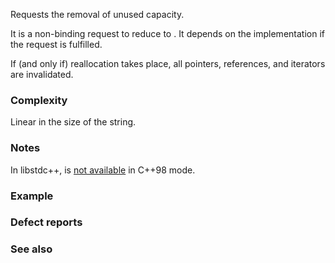 {{cpp/string/basic_string/title|shrink_to_fit}}
{{cpp/string/basic_string/navbar}}
{{ddcla|constexpr=c++20|
void shrink_to_fit();
}}

Requests the removal of unused capacity.

It is a non-binding request to reduce {{lc|capacity()}} to {{lc|size()}}. It depends on the implementation if the request is fulfilled. 

If (and only if) reallocation takes place, all pointers, references, and iterators are invalidated.

===Complexity===
Linear in the size of the string.

===Notes===
In libstdc++, {{tt|shrink_to_fit()}} is [https://gcc.gnu.org/onlinedocs/libstdc++/manual/strings.html#strings.string.shrink not available] in C++98 mode.

===Example===
{{example
|code=
#include &lt;iostream&gt;
#include &lt;string&gt;

int main()
{
    std::string s;
    std::cout &lt;&lt; "Size of std::string is " &lt;&lt; sizeof s &lt;&lt; " bytes\n"
        &lt;&lt; "Default-constructed capacity is " &lt;&lt; s.capacity() 
        &lt;&lt; " and size is " &lt;&lt; s.size() &lt;&lt; '\n';
    
    for (int i = 0; i &lt; 42; i++)
        s.append(" 42 ");
    std::cout &lt;&lt; "Capacity after 42 appends is " &lt;&lt; s.capacity() 
        &lt;&lt; " and size is " &lt;&lt; s.size() &lt;&lt; '\n';
    
    s.clear();
    std::cout &lt;&lt; "Capacity after clear() is " &lt;&lt; s.capacity() 
        &lt;&lt; " and size is " &lt;&lt; s.size() &lt;&lt; '\n';
    
    s.shrink_to_fit();
    std::cout &lt;&lt; "Capacity after shrink_to_fit() is " &lt;&lt; s.capacity() 
        &lt;&lt; " and size is " &lt;&lt; s.size() &lt;&lt; '\n';
}
|p=true
|output=
GCC output:
Size of std::string is 32 bytes
Default-constructed capacity is 15 and size 0
Capacity after 42 appends is 240 and size 168
Capacity after clear() is 240 and size 0
Capacity after shrink_to_fit() is 15 and size 0

clang output (with -stdlib=libc++):
Size of std::string is 24 bytes
Default-constructed capacity is 22 and size is 0
Capacity after 42 appends is 191 and size is 168
Capacity after clear() is 191 and size is 0
Capacity after shrink_to_fit() is 22 and size is 0
}}

===Defect reports===
{{dr list begin}}
{{dr list item|wg=lwg|dr=755|std=C++98|before={{tt|std::string}} lacked explicit shrink-to-fit operations|after=provided}}
{{dr list item|wg=lwg|dr=2223|std=C++98|before=1. references, pointers, and iterators were not invalidated&lt;br&gt;2. there was no complexity requirement|after=1. they may be invalidated&lt;br&gt;2. required to be linear}}
{{dr list end}}

===See also===
{{dsc begin}}
{{dsc inc|cpp/string/basic_string/dsc size}}
{{dsc inc|cpp/string/basic_string/dsc capacity}}
{{dsc inc|cpp/string/basic_string/dsc resize}}
{{dsc end}}

{{langlinks|de|es|fr|it|ja|pt|ru|zh}}